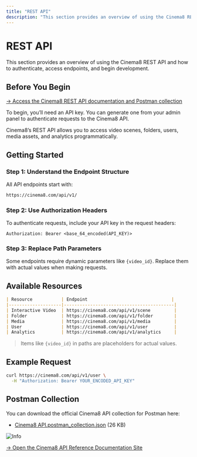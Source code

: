 ```yaml
---
title: "REST API"
description: "This section provides an overview of using the Cinema8 REST API."
---
```



# REST API

This section provides an overview of using the Cinema8 REST API and how to authenticate, access endpoints, and begin development.

## Before You Begin

[→ Access the Cinema8 REST API documentation and Postman collection](https://documenter.getpostman.com/view/6096343/2s7ZT4xRyW)

To begin, you’ll need an API key. You can generate one from your admin panel to authenticate requests to the Cinema8 API.

<Callout type="info">
Cinema8’s REST API allows you to access video scenes, folders, users, media assets, and analytics programmatically.
</Callout>

## Getting Started

<Steps>

### Step 1: Understand the Endpoint Structure

All API endpoints start with:

```txt
https://cinema8.com/api/v1/
```

### Step 2: Use Authorization Headers

To authenticate requests, include your API key in the request headers:

```http
Authorization: Bearer <base_64_encoded(API_KEY)>
```

### Step 3: Replace Path Parameters

Some endpoints require dynamic parameters like `{video_id}`. Replace them with actual values when making requests.

</Steps>

## Available Resources

```md
| Resource           | Endpoint                                |
|--------------------|------------------------------------------|
| Interactive Video  | https://cinema8.com/api/v1/scene         |
| Folder             | https://cinema8.com/api/v1/folder        |
| Media              | https://cinema8.com/api/v1/media         |
| User               | https://cinema8.com/api/v1/user          |
| Analytics          | https://cinema8.com/api/v1/analytics     |
```

> Items like `{video_id}` in paths are placeholders for actual values.

## Example Request

```bash filename="get-user.sh"
curl https://cinema8.com/api/v1/user \
  -H "Authorization: Bearer YOUR_ENCODED_API_KEY"
```

## Postman Collection

You can download the official Cinema8 API collection for Postman here:

- [Cinema8 API.postman_collection.json](https://support.cinema8.com/api/attachment/download/q57hh01235561e90f4a5d8cb678675df13c22) (26 KB)

![Info](https://help.cinema8.com/hubfs/Knowledge%20Base%20Import/info-Nov-06-2024-01-03-04-7575-AM-Nov-06-2024-09-52-36-5246-AM-4-1.png)

[→ Open the Cinema8 API Reference Documentation Site](https://documenter.getpostman.com/view/6096343/2s7ZT4xRyW)

